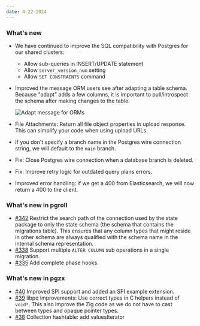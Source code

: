 ```yaml
---
date: 4-22-2024
---
```


### What's new

- We have continued to improve the SQL compatibility with Postgres for our shared clusters:
  - Allow sub-queries in INSERT/UPDATE statement
  - Allow `server_version_num` setting
  - Allow `SET CONSTRAINTS` command
- Improved the message ORM users see after adapting a table schema. Because "adapt" adds a few columns, it is important to pull/introspect the schema after making changes to the table.

  ![Adapt message for ORMs](images/adapt-message.png)

- File Attachments: Return all file object properties in upload response. This can simplify your code when using upload URLs.
- If you don't specify a branch name in the Postgres wire connection string, we will default to the `main` branch.
- Fix: Close Postgres wire connection when a database branch is deleted.
- Fix: Improve retry logic for outdated query plans errors.
- Improved error handling: if we get a 400 from Elasticsearch, we will now return a 400 to the client.

### What's new in pgroll

- [#342](https://github.com/xataio/pgroll/pull/342) Restrict the search path of the connection used by the state package to only the state schema (the schema that contains the migrations table). This ensures that any column types that might reside in other schema are always qualified with the schema name in the internal schema representation.
- [#338](https://github.com/xataio/pgroll/pull/338) Support multiple `ALTER COLUMN` sub operations in a single migration.
- [#335](https://github.com/xataio/pgroll/pull/335) Add complete phase hooks.

### What's new in pgzx

- [#40](https://github.com/xataio/pgzx/pull/40) Improved SPI support and added an SPI example extension.
- [#39](https://github.com/xataio/pgzx/pull/39) libpq improvements: Use correct types in C helpers instead of `void*`. This also improve the Zig code as we do not have to cast between types and opaque pointer types.
- [#38](https://github.com/xataio/pgzx/pull/38) Collection hashtable: add valuesIterator